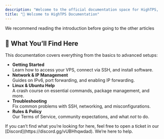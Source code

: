 ```yaml
---
description: "Welcome to the official documentation space for HighTPS, your trusted source for high-performance game and VPS hosting. Whether you're a first-time user setting up your server or a seasoned admin looking for advanced networking tips, this documentation is built to help you every step of the way."
title: "👋 Welcome to HighTPS Documentation"
---
```


<Card title="Start here" icon="rocket" horizontal>
  We recommend reading the introduction before going to the other articles
</Card>

## 🧭 What You’ll Find Here

This documentation covers everything from the basics to advanced setups:

- **Getting Started**\
  Learn how to access your VPS, connect via SSH, and install software.
- **Network & IP Management**\
  Guides on IPv6, port forwarding, and enabling IP forwarding.
- **Linux & Ubuntu Help**\
  A crash course on essential commands, package management, and more.
- **Troubleshooting**\
  Fix common problems with SSH, networking, and misconfigurations.
- **Rules & Policy**\
  Our Terms of Service, community expectations, and what _not_ to do.

<Card title="Want more help?" icon="stars">
  If you can’t find what you’re looking for here, feel free to open a ticket in our [Discord](https://discord.gg/vUBHhqwdad). We’re here to help.
</Card>